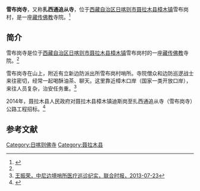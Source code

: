 {{Infobox Tibetan Buddhist monastery
|name =雪布岗寺
|image =
|image size = 250px
|alt = 
|caption = 
|t=
|w=
|to = 
|ipa={{IPA|}}
|z=
|thdl=
|e=
|tc=雪布岗寺
|s=雪布岗寺
|p=
|m=
|k=
|pushpin_map = 
|latd =  | latm =  | lats =  | latNS = 
|longd=  | longm= | longs =| longEW = 
|iso_region = 
|map_caption = 
|mapsize = 
|location_country = 中国
|location = {{CHN}}[[西藏自治区|西藏自治区]][[日喀则市|日喀则市]][[聂拉木县|聂拉木县]]
|coordinates_display =
|founded_by =
|date_founded =
|date_renovated =
|sect =
|mather =
|children =
|dedicated_to = 
|tulku =
|head_lama = 
|head_mgh =
|no._of_monks = 
|architecture = 
|festivals =
|footnotes = 
}}

'''雪布岗寺'''，又称'''扎西通追从寺'''，位于[[西藏自治区|西藏自治区]][[日喀则市|日喀则市]][[聂拉木县|聂拉木县]][[樟木镇_(聂拉木县)|樟木镇]]雪布岗村，是一座[[藏传佛教|藏传佛教]]寺院。<ref name=fjdh>{{Cite web |url=http://www.fjdh.cn/ffzt/fjhy/ahsy2013/03/174544218240.html |title=樟木镇雪布岗寺—聂拉木县—西藏寺院，佛教导航，2013-03-24 |access-date=2015-04-27 |archive-date=2019-09-02 |archive-url=https://web.archive.org/web/20190902022550/http://www.fjdh.cn/ffzt/fjhy/ahsy2013/03/174544218240.html |dead-url=no }}</ref>

==简介==
雪布岗寺是位于[[西藏自治区|西藏自治区]][[日喀则市|日喀则市]][[聂拉木县|聂拉木县]][[樟木镇_(聂拉木县)|樟木镇]]雪布岗村的一座[[藏传佛教|藏传佛教]]寺院。<ref name=fjdh/>

雪布岗寺在山上，附近有立新边防派出所雪布岗村哨所。寺院僧众和边防巡逻战士来往密切，经常一起喝酥油茶、聊天。这里靠近樟木口岸（国家一类开放口岸），来往人员复杂，治安任务重。<ref>[http://shszx.eastday.com/node2/node4810/node4851/wswh/u1ai63684.html 王振荣，中尼边境哨所医疗巡诊纪实，联合时报，2013-07-23]</ref>

2014年，聂拉木县人民政府对聂拉木县樟木镇迪斯岗至扎西通追从寺（雪布岗寺）公路工程招标。<ref>{{Cite web |url=http://www.bidchance.com/info-gonggao-8675482.html |title=聂拉木县樟木镇迪斯岗至扎西通追从寺（雪布岗寺）公路工程招标公告，中国招标网，2014-07-15 |access-date=2015-04-27 |archive-date=2019-12-13 |archive-url=https://web.archive.org/web/20191213093048/https://www.bidchance.com/info-gonggao-8675482.html |dead-url=no }}</ref>

==参考文献==
{{reflist}}

{{佛教小作品}}
{{日喀则地标}}
[[Category:日喀则佛寺|Category:日喀则佛寺]]
[[Category:聂拉木县|Category:聂拉木县]]